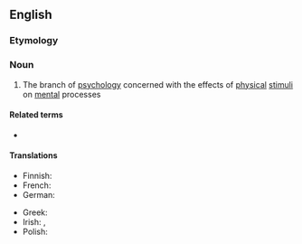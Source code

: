 ==English==
{{wikipedia}}

===Etymology===
{{prefix|en|psycho|physics}}

===Noun===
{{en-noun|-}}

# {{lb|en|psychology}} The branch of [[psychology]] concerned with the effects of [[physical]] [[stimulus|stimuli]] on [[mental]] processes

====Related terms====
* {{l|en|psychophysical}}

====Translations====
{{trans-top|a branch of psychology}}
* Finnish: {{t|fi|psykofysiikka}}
* French: {{t+|fr|psychophysique|f}}
* German: {{t+|de|Psychophysik|f}}
{{trans-mid}}
* Greek: {{t+|el|ψυχοφυσική|f|sc=Grek}}
* Irish: {{t|ga|sícifisic|f}}, {{t|ga|sícifiseolaíocht|f}}
* Polish: {{t|pl|psychofizyka|f}}
{{trans-bottom}}